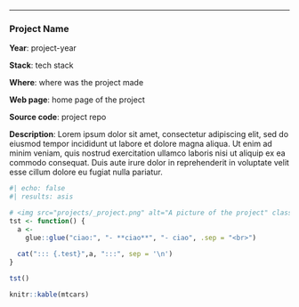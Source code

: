 ------------------------------------------------------------------------

### Project Name {.project-card}

::: grid
::: {.g-col-12 .g-col-xl-4 .proj-img}

:::

::: {.g-col-12 .g-col-xl-4 .proj-info}

**Year**: project-year

**Stack**: tech stack

**Where**: where was the project made

**Web page**: home page of the project

**Source code**: project repo

:::

::: {.g-col-12 .g-col-xl-4 .proj-description}
**Description**: Lorem ipsum dolor sit amet, consectetur adipiscing elit, sed do eiusmod tempor incididunt ut labore et dolore magna aliqua. Ut enim ad minim veniam, quis nostrud exercitation ullamco laboris nisi ut aliquip ex ea commodo consequat. Duis aute irure dolor in reprehenderit in voluptate velit esse cillum dolore eu fugiat nulla pariatur.
:::
:::

```r
#| echo: false
#| results: asis

# <img src="projects/_project.png" alt="A picture of the project" class="project-img"/>
tst <- function() {
  a <- 
    glue::glue("ciao:", "- **ciao**", "- ciao", .sep = "<br>")
  
  cat("::: {.test}",a, ":::", sep = '\n')
}

tst()
```


```r
knitr::kable(mtcars)
```

